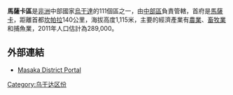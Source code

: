 {{Infobox settlement
|name=馬薩卡區
|settlement_type=
|native_name      =
|nickname           =
|image_skyline
|image_size          =
|image_caption       =
|image_flag         =
|image_seal         =
|image_map          = Masaka District Uganda.png
|map_caption        = 
|coordinates_region   = UG
|subdivision_type1   = 國家
|subdivision_name1   = {{flag|Uganda}}
|subdivision_type2  = 地理區
|subdivision_name2  = [[中部區_(烏干達)|中部區]]
|subdivision_type3  = 首府
|subdivision_name3  = [[馬薩卡|馬薩卡]]
|leader_title       =
|leader_name        =
|established_title  =
|established_date   =
|area_magnitude     =
|area_total_km2         =
|area_land_km2          =
|area_water_km2         =
|population_as_of   = 2010估計
|population_note    =
|population_total   = 289000
|population_metro   =
|population_density_km2 =
|timezone           =[[東非時間|東非時間]]
|utc_offset         = +3
|timezone_DST       =
|utc_offset_DST     =
|latd=00|latm=22|lats=|latNS=S
|longd=31|longm=42|longs=|longEW=E
|elevation_m          = 1115
|blank_name             =
|blank_info             =
|website            = [http://www.masaka.go.ug]
|footnotes          =
}}

'''馬薩卡區'''是[[非洲|非洲]]中部國家[[烏干達|烏干達]]的111個區之一，由[[中部區_(烏干達)|中部區]]負責管轄，首府是[[馬薩卡|馬薩卡]]，距離首都[[坎帕拉|坎帕拉]]140公里，海拔高度1,115米，主要的經濟產業有[[農業|農業]]、[[畜牧業|畜牧業]]和捕魚業，2011年人口估計為289,000。

==外部連結==
*[http://www.ugandatravelguide.com/masaka-district.html  Masaka District Portal]

{{coord|00|22|S|31|42|E|region:UG_type:adm1st|display=title}}

{{Uganda-stub}}
{{烏干達行政區劃}}

[[Category:乌干达区份|Category:乌干达区份]]